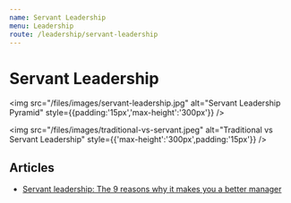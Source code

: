 ```yaml
---
name: Servant Leadership
menu: Leadership
route: /leadership/servant-leadership
---
```


# Servant Leadership

<img  src="/files/images/servant-leadership.jpg"  alt="Servant Leadership Pyramid"  style={{padding:'15px','max-height':'300px'}} />
 
<img  src="/files/images/traditional-vs-servant.jpeg"  alt="Traditional vs Servant Leadership" style={{'max-height':'300px',padding:'15px'}} />

## Articles

- [Servant leadership: The 9 reasons why it makes you a better manager](https://www.rcmtiteurope.com/index.php/2019/05/06/servant-leadership-the-9-reasons-why-it-makes-you-a-better-manager/)
